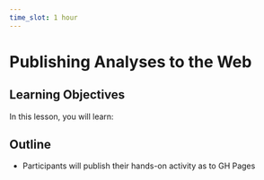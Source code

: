 ```yaml
---
time_slot: 1 hour
---
```


# Publishing Analyses to the Web

## Learning Objectives

In this lesson, you will learn:

## Outline

- Participants will publish their hands-on activity as to GH Pages
